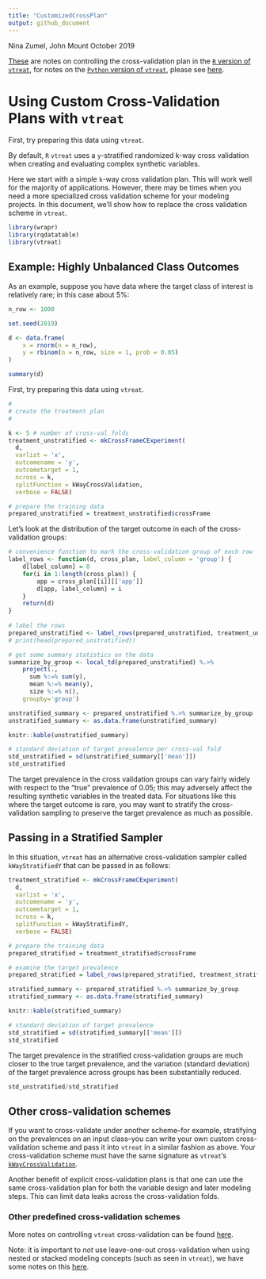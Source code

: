 ```yaml
---
title: "CustomizedCrossPlan"
output: github_document
---
```


Nina Zumel, John Mount
October 2019

[These](https://github.com/WinVector/vtreat/blob/master/Examples/CustomizedCrossPlan/CustomizedCrossPlan.md) are notes on controlling the cross-validation plan in the [`R` version of `vtreat`](https://github.com/WinVector/vtreat), for notes on the [`Python` version of `vtreat`](https://github.com/WinVector/pyvtreat), please see [here](https://github.com/WinVector/pyvtreat/blob/master/Examples/CustomizedCrossPlan/CustomizedCrossPlan.md).

# Using Custom Cross-Validation Plans with `vtreat`

First, try preparing this data using `vtreat`.

By default, `R` `vtreat` uses a `y`-stratified randomized k-way cross validation when creating and evaluating complex synthetic variables. 

Here we start with a simple `k`-way cross validation plan. This will work well for the majority of applications. However, there may be times when you need a more specialized cross validation scheme for your modeling projects. In this document, we'll show how to replace the cross validation scheme in `vtreat`.

```r
library(wrapr)
library(rqdatatable)
library(vtreat)
```

## Example: Highly Unbalanced Class Outcomes

As an example, suppose you have data where the target class of interest is relatively rare; in this case about 5%:

```r
n_row <- 1000

set.seed(2019)

d <- data.frame(
    x = rnorm(n = n_row),
    y = rbinom(n = n_row, size = 1, prob = 0.05)
)

summary(d)
```

First, try preparing this data using `vtreat`. 

```r

#
# create the treatment plan
#

k <- 5 # number of cross-val folds
treatment_unstratified <- mkCrossFrameCExperiment(
  d,
  varlist = 'x',
  outcomename = 'y',
  outcometarget = 1,
  ncross = k,
  splitFunction = kWayCrossValidation,
  verbose = FALSE)

# prepare the training data
prepared_unstratified = treatment_unstratified$crossFrame
```

Let's look at the distribution  of the target outcome in each of the cross-validation groups:

```r

# convenience function to mark the cross-validation group of each row
label_rows <- function(d, cross_plan, label_column = 'group') {
    d[label_column] = 0
    for(i in 1:length(cross_plan)) {
        app = cross_plan[[i]][['app']]
        d[app, label_column] = i
    }
    return(d)
}
            
# label the rows            
prepared_unstratified <- label_rows(prepared_unstratified, treatment_unstratified$evalSets)
# print(head(prepared_unstratified))

# get some summary statistics on the data
summarize_by_group <- local_td(prepared_unstratified) %.>%
    project(.,
      sum %:=% sum(y),
      mean %:=% mean(y),
      size %:=% n(),
    groupby='group')

unstratified_summary <- prepared_unstratified %.>% summarize_by_group
unstratified_summary <- as.data.frame(unstratified_summary)

knitr::kable(unstratified_summary)
```

```r

# standard deviation of target prevalence per cross-val fold
std_unstratified = sd(unstratified_summary[['mean']])
std_unstratified 
```

The target prevalence in the cross validation groups can vary fairly widely with respect to the "true" prevalence of 0.05; this may adversely affect the resulting synthetic variables in the treated data. For situations like this where the target outcome is rare, you may want to stratify the cross-validation sampling to preserve the target prevalence as much as possible. 

## Passing in a Stratified Sampler

In this situation, `vtreat` has an alternative cross-validation sampler called `kWayStratifiedY` that can be passed in as follows:

```r
treatment_stratified <- mkCrossFrameCExperiment(
  d,
  varlist = 'x',
  outcomename = 'y',
  outcometarget = 1,
  ncross = k,
  splitFunction = kWayStratifiedY,
  verbose = FALSE)

# prepare the training data
prepared_stratified = treatment_stratified$crossFrame

# examine the target prevalence
prepared_stratified = label_rows(prepared_stratified, treatment_stratified$evalSets)

stratified_summary <- prepared_stratified %.>% summarize_by_group
stratified_summary <- as.data.frame(stratified_summary)

knitr::kable(stratified_summary)
```

```r
# standard deviation of target prevalence
std_stratified = sd(stratified_summary[['mean']])
std_stratified
```

The target prevalence in the stratified cross-validation groups are much closer to the true target prevalence, and the variation (standard deviation) of the target prevalence across groups has been substantially reduced.

```r
std_unstratified/std_stratified
```

## Other cross-validation schemes

If you want to cross-validate under another scheme--for example, stratifying on the prevalences on an input class--you can write your own custom cross-validation scheme and pass it into `vtreat` in a similar fashion as above. Your cross-validation scheme must have the same signature as `vtreat`'s [`kWayCrossValidation`](https://github.com/WinVector/vtreat/blob/master/R/outOfSample.R#L146).

Another benefit of explicit cross-validation plans is that one can use the same cross-validation plan for both the variable design and later modeling steps. This can limit data leaks across the cross-validation folds.

### Other predefined cross-validation schemes

More notes on controlling `vtreat` cross-validation can be found [here](https://winvector.github.io/vtreat/articles/vtreatSplitting.html).

Note: it is important to *not* use leave-one-out cross-validation when using nested or stacked modeling concepts (such as seen in `vtreat`), we have some notes on this [here](https://github.com/WinVector/vtreat/blob/master/extras/ConstantLeak.md).


